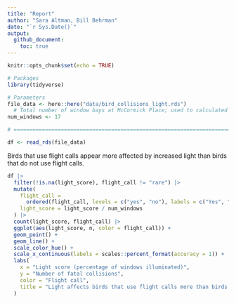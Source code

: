 ```yaml
---
title: "Report"
author: "Sara Altman, Bill Behrman"
date: "`r Sys.Date()`"
output: 
  github_document:
    toc: true
---
```



```r
knitr::opts_chunk$set(echo = TRUE)
```

```r
# Packages
library(tidyverse)

# Parameters
file_data <- here::here("data/bird_collisions_light.rds")
  # Total number of window bays at McCormick Place; used to calculated light_score
num_windows <- 17

# ==============================================================================

df <- read_rds(file_data)
```

Birds that use flight calls appear more affected by increased light than birds that do not use flight calls. 

```r
df |> 
  filter(!is.na(light_score), flight_call != "rare") |> 
  mutate(
    flight_call = 
      ordered(flight_call, levels = c("yes", "no"), labels = c("Yes", "No")),
    light_score = light_score / num_windows
  ) |> 
  count(light_score, flight_call) |> 
  ggplot(aes(light_score, n, color = flight_call)) +
  geom_point() +
  geom_line() +
  scale_color_hue() +
  scale_x_continuous(labels = scales::percent_format(accuracy = 1)) +
  labs(
    x = "Light score (percentage of windows illuminated)",
    y = "Number of fatal collisions",
    color = "Flight call",
    title = "Light affects birds that use flight calls more than birds that do not"
  )
```